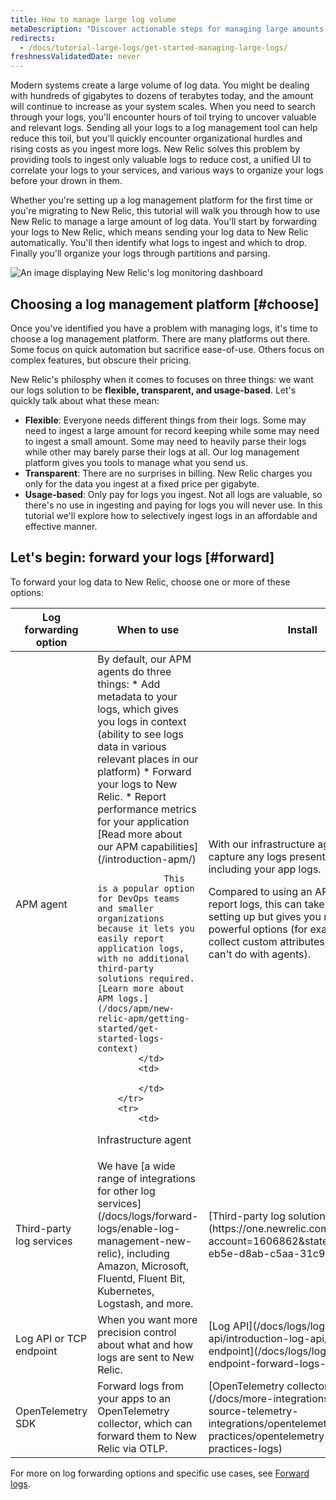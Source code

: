 ```yaml
---
title: How to manage large log volume 
metaDescription: "Discover actionable steps for managing large amounts of log data to reduce toil and save on cost. Learn more about log ingestion in this documentation."
redirects:
  - /docs/tutorial-large-logs/get-started-managing-large-logs/
freshnessValidatedDate: never
---
```





Modern systems create a large volume of log data. You might be dealing with hundreds of gigabytes to dozens of terabytes today, and the amount will continue to increase as your system scales. When you need to search through your logs, you'll encounter hours of toil trying to uncover valuable and relevant logs. Sending all your logs to a log management tool can help reduce this toil, but you'll quickly encounter organizational hurdles and rising costs as you ingest more logs. New Relic solves this problem by providing tools to ingest only valuable logs to reduce cost, a unified UI to correlate your logs to your services, and various ways to organize your logs before your drown in them. 


Whether you're setting up a log management platform for the first time or you're migrating to New Relic, this tutorial will walk you through how to use New Relic to manage a large amount of log data. You'll start by forwarding your logs to New Relic, which means sending your log data to New Relic automatically. You'll then identify what logs to ingest and which to drop. Finally you'll organize your logs through partitions and parsing.


<img
    title="log-dashboard"
    alt="An image displaying New Relic's log monitoring dashboard"
    src={journeyLogsDash}
/>

## Choosing a log management platform [#choose]


Once you've identified you have a problem with managing logs, it's time to choose a log management platform. There are many platforms out there. Some focus on quick automation but sacrifice ease-of-use. Others focus on complex features, but obscure their pricing.

New Relic's philosphy when it comes to <InlinePopover type="logs" /> focuses on three things: we want our logs solution to be <DNT>**flexible, transparent, and usage-based**</DNT>. Let's quickly talk about what these mean:

* <DNT>**Flexible**</DNT>: Everyone needs different things from their logs. Some may need to ingest a large amount for record keeping while some may need to ingest a small amount. Some may need to heavily parse their logs while other may barely parse their logs at all. Our log management platform gives you tools to manage what you send us.
* <DNT>**Transparent**</DNT>: There are no surprises in billing. New Relic charges you only for the data you ingest at a fixed price per gigabyte. 
* <DNT>**Usage-based**</DNT>: Only pay for logs you ingest. Not all logs are valuable, so there's no use in ingesting and paying for logs you will never use. In this tutorial we'll explore how to selectively ingest logs in an affordable and effective manner.

## Let's begin: forward your logs [#forward]


To forward your log data to New Relic, choose one or more of these options:

<table>
    <thead>
        <tr>
            <th>
                Log forwarding option
            </th>
            <th>
                When to use
            </th>
            <th>
                Install
            </th>
        </tr>
    </thead>
    <tbody>
        <tr>
            <td>
                APM agent
            </td>
            <td>
                By default, our APM agents do three things: 
                * Add metadata to your logs, which gives you logs in context (ability to see logs data in various relevant places in our platform) 
                * Forward your logs to New Relic.
                * Report performance metrics for your application [Read more about our APM capabilities](/introduction-apm/)
                
                 This is a popular option for DevOps teams and smaller organizations because it lets you easily report application logs, with no additional third-party solutions required. [Learn more about APM logs.](/docs/apm/new-relic-apm/getting-started/get-started-logs-context)
            </td>
            <td>
<SideBySide>
    <Side>
<TechTileGrid>
  
  <TechTile
    name="Go agent"
    icon="logo-go"
    to="https://docs.newrelic.com/docs/apm/agents/go-agent/configuration/go-agent-logging/"
  />

  <TechTile
    name="Java agent"
    icon="logo-java"
    to="https://one.newrelic.com/marketplace?account=&state=bc1aa4bb-2cbb-cce1-db7e-df9debdf4b27"
  />

  <TechTile
    name=".NET agent"
    icon="logo-dotnet"
    to="https://one.newrelic.com/marketplace?account=&state=97a39162-d880-5fd3-a5f0-330bb44595fa"
  />

  <TechTile
    name="Node.js agent"
    icon="logo-nodejs"
    to="https://one.newrelic.com/marketplace/install-data-source?account=&state=c4521520-1485-7926-fc41-3f12bf575964"
  />
</TechTileGrid>
    </Side>
    <Side>
<TechTileGrid>
  <TechTile
    name="PHP agent"
    icon="logo-php"
    to="https://one.newrelic.com/nr1-core?state=aa633b41-72d4-009c-3abf-55dcf64894fe"
  />

  <TechTile
    name="Python agent"
    icon="logo-python"
    to="https://one.newrelic.com/nr1-core?state=20fda75b-58fb-a92a-f9e1-7b052035c6e8"
  />

  <TechTile
    name="Ruby agent"
    icon="logo-ruby"
    to="https://one.newrelic.com/nr1-core?state=d69143ab-605c-579b-25bf-cc6e5fee5b80"
  />

</TechTileGrid>
    </Side>
</SideBySide>



            </td>
        </tr>
        <tr>
            <td>
Infrastructure agent
            </td>
            <td>
With our infrastructure agent, you can capture any logs present on your host, including your app logs. 

Compared to using an APM agent to report logs, this can take a little more setting up but gives you much more powerful options (for example, ability to collect custom attributes, which you can't do with <InlinePopover type="apm" /> agents). 
            </td>
            <td>
<TechTileGrid>
  <TechTile
    name="Infrastructure agent"
    icon="logo-newrelic"
    to="/docs/logs/forward-logs/forward-your-logs-using-infrastructure-agent/"
  />

</TechTileGrid>
            </td>
        </tr>
        <tr>
            <td>
Third-party log services
            </td>
            <td>
We have [a wide range of integrations for other log services](/docs/logs/forward-logs/enable-log-management-new-relic), including Amazon, Microsoft, Fluentd, Fluent Bit, Kubernetes, Logstash, and more.
            </td>
            <td>
[Third-party log solutions](https://one.newrelic.com/marketplace?account=1606862&state=2ae57d9a-eb5e-d8ab-c5aa-31c9c00bceb7)
            </td>
        </tr>
        <tr>
            <td>
Log API or TCP endpoint
            </td>
            <td>
When you want more precision control about what and how logs are sent to New Relic.
            </td>
            <td>
[Log API](/docs/logs/log-api/introduction-log-api/) or [TCP endpoint](/docs/logs/log-api/use-tcp-endpoint-forward-logs-new-relic)
            </td>
        </tr>
        <tr>
            <td>
OpenTelemetry SDK
            </td>
            <td>
Forward logs from your apps to an OpenTelemetry collector, which can forward them to New Relic via OTLP.
            </td>
            <td>
[OpenTelemetry collector](/docs/more-integrations/open-source-telemetry-integrations/opentelemetry/best-practices/opentelemetry-best-practices-logs)
            </td>
        </tr>
    </tbody>
</table>

For more on log forwarding options and specific use cases, see [Forward logs](/docs/logs/forward-logs/enable-log-management-new-relic).


<DocTiles numbered>
  <DocTile title='Get started' label={{text: 'You are here', color: '#FCD672'}}  path="/docs/tutorial-large-logs/get-started-managing-large-logs" ></DocTile>
  <DocTile title='Filter and reduce your log ingest' path="/docs/tutorial-large-logs/filter-large-logs" ></DocTile>
  <DocTile title='Organize your logs' path="/docs/tutorial-large-logs/organize-large-logs" ></DocTile>
</DocTiles>



